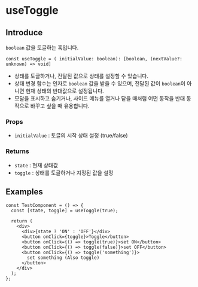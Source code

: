 # useToggle

## Introduce

`boolean` 값을 토글하는 훅입니다.

```tsx
const useToggle = ( initialValue: boolean): [boolean, (nextValue?: unknown) => void]
```

- 상태를 토글하거나, 전달된 값으로 상태를 설정할 수 있습니다.
- 상태 변경 함수는 인자로 `boolean` 값을 받을 수 있으며, 전달된 값이 `boolean`이 아니면 현재 상태의 반대값으로 설정됩니다.
- 모달을 표시하고 숨기거나, 사이드 메뉴를 열거나 닫을 때처럼 어떤 동작을 반대 동작으로 바꾸고 싶을 때 유용합니다.

### Props

- `initialValue` : 토글의 시작 상태 설정 (true/false)

### Returns

- `state` : 현재 상태값
- `toggle` : 상태를 토글하거나 지정된 값을 설정

## Examples

```tsx copy filename="TestComponent.tsx" /targetRef/
const TestComponent = () => {
  const [state, toggle] = useToggle(true);

  return (
    <div>
      <div>{state ? 'ON' : 'OFF'}</div>
      <button onClick={toggle}>Toggle</button>
      <button onClick={() => toggle(true)}>set ON</button>
      <button onClick={() => toggle(false)}>set OFF</button>
      <button onClick={() => toggle('something')}>
        set something (Also toggle)
      </button>
    </div>
  );
};
```

